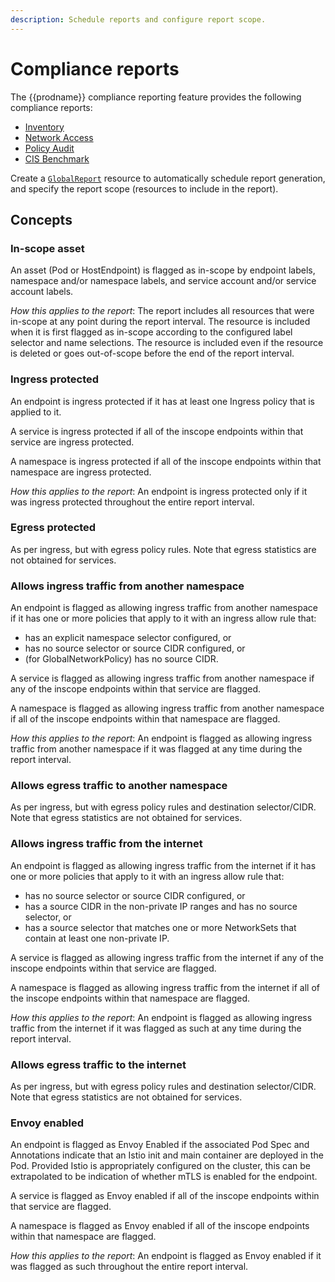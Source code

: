 ```yaml
---
description: Schedule reports and configure report scope.
---
```


# Compliance reports

The {{prodname}} compliance reporting feature provides the following compliance reports:

- [Inventory](/reference/resources/compliance-reports/inventory)
- [Network Access](/reference/resources/compliance-reports/network-access)
- [Policy Audit](/reference/resources/compliance-reports/policy-audit)
- [CIS Benchmark](/reference/resources/compliance-reports/cis-benchmark)

Create a [`GlobalReport`](/reference/resources/globalreport) resource to automatically schedule report generation, and specify the report scope (resources to include in the report).

## Concepts

### In-scope asset

An asset (Pod or HostEndpoint) is flagged as in-scope by endpoint labels, namespace and/or namespace labels, and service
account and/or service account labels.

_How this applies to the report_:
The report includes all resources that were in-scope at any point during the report interval. The resource is included
when it is first flagged as in-scope according to the configured label selector and name selections. The resource is
included even if the resource is deleted or goes out-of-scope before the end of the report interval.

### Ingress protected

An endpoint is ingress protected if it has at least one Ingress policy that is applied to it.

A service is ingress protected if all of the inscope endpoints within that service are ingress protected.

A namespace is ingress protected if all of the inscope endpoints within that namespace are ingress protected.

_How this applies to the report_:
An endpoint is ingress protected only if it was ingress protected throughout the entire report interval.

### Egress protected

As per ingress, but with egress policy rules. Note that egress statistics are not obtained for services.

### Allows ingress traffic from another namespace

An endpoint is flagged as allowing ingress traffic from another namespace if it has one or more policies that apply to
it with an ingress allow rule that:

- has an explicit namespace selector configured, or
- has no source selector or source CIDR configured, or
- (for GlobalNetworkPolicy) has no source CIDR.

A service is flagged as allowing ingress traffic from another namespace if any of the inscope endpoints within that
service are flagged.

A namespace is flagged as allowing ingress traffic from another namespace if all of the inscope endpoints within that
namespace are flagged.

_How this applies to the report_:
An endpoint is flagged as allowing ingress traffic from another namespace if it was flagged at any time during the
report interval.

### Allows egress traffic to another namespace

As per ingress, but with egress policy rules and destination selector/CIDR. Note that egress statistics are not obtained
for services.

### Allows ingress traffic from the internet

An endpoint is flagged as allowing ingress traffic from the internet if it has one or more policies that apply to it
with an ingress allow rule that:

- has no source selector or source CIDR configured, or
- has a source CIDR in the non-private IP ranges and has no source selector, or
- has a source selector that matches one or more NetworkSets that contain at least one non-private IP.

A service is flagged as allowing ingress traffic from the internet if any of the inscope endpoints within that service
are flagged.

A namespace is flagged as allowing ingress traffic from the internet if all of the inscope endpoints within that
namespace are flagged.

_How this applies to the report_:
An endpoint is flagged as allowing ingress traffic from the internet if it was flagged as such at any time during the
report interval.

### Allows egress traffic to the internet

As per ingress, but with egress policy rules and destination selector/CIDR. Note that egress statistics are not obtained
for services.

### Envoy enabled

An endpoint is flagged as Envoy Enabled if the associated Pod Spec and Annotations indicate that an Istio init and main
container are deployed in the Pod. Provided Istio is appropriately configured on the cluster, this can be extrapolated
to be indication of whether mTLS is enabled for the endpoint.

A service is flagged as Envoy enabled if all of the inscope endpoints within that service are flagged.

A namespace is flagged as Envoy enabled if all of the inscope endpoints within that namespace are flagged.

_How this applies to the report_:
An endpoint is flagged as Envoy enabled if it was flagged as such throughout the entire report interval.
